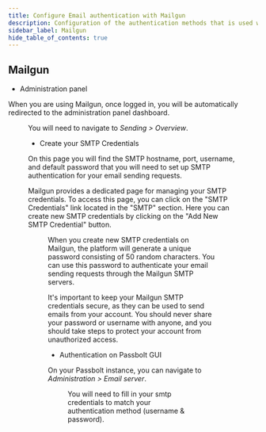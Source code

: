 ```yaml
---
title: Configure Email authentication with Mailgun
description: Configuration of the authentication methods that is used with SMTP for Mailgun
sidebar_label: Mailgun
hide_table_of_contents: true
---
```


<EmailServerConfigurationIntroduction/>

## Mailgun

- Administration panel

When you are using Mailgun, once logged in, you will be automatically redirected to the administration panel dashboard.

<Figure
  src="/img/help/2023/02/smtp-mailgun-credentials-panel.png"
  caption="Mailgun - SMTP Credentials Panel"
  alt="Mailgun - SMTP Credentials Panel"
/>

You will need to navigate to *Sending > Overview*.

- Create your SMTP Credentials

On this page you will find the SMTP hostname, port, username, and default password that you will need to set up SMTP authentication for your email sending requests.

Mailgun provides a dedicated page for managing your SMTP credentials. To access this page, you can click on the "SMTP Credentials" link located in the "SMTP" section. Here you can create new SMTP credentials by clicking on the "Add New SMTP Credential" button.

<Figure
  src="/img/help/2023/02/smtp-mailgun-credentials-example.png"
  caption="Mailgun - SMTP Credentials"
  alt="Mailgun - SMTP Credentials"
/>

When you create new SMTP credentials on Mailgun, the platform will generate a unique password consisting of 50 random characters. You can use this password to authenticate your email sending requests through the Mailgun SMTP servers.

It's important to keep your Mailgun SMTP credentials secure, as they can be used to send emails from your account. You should never share your password or username with anyone, and you should take steps to protect your account from unauthorized access.

- Authentication on Passbolt GUI

On your Passbolt instance, you can navigate to *Administration > Email server*.

<Figure
  src="/img/help/2023/02/smtp-mailgun-authentication.png"
  caption="Passbolt - Email authentication"
  alt="Passbolt - Email authentication"
/>

You will need to fill in your smtp credentials to match your authentication method (username & password).

<TestYourEmailConfiguration/>
